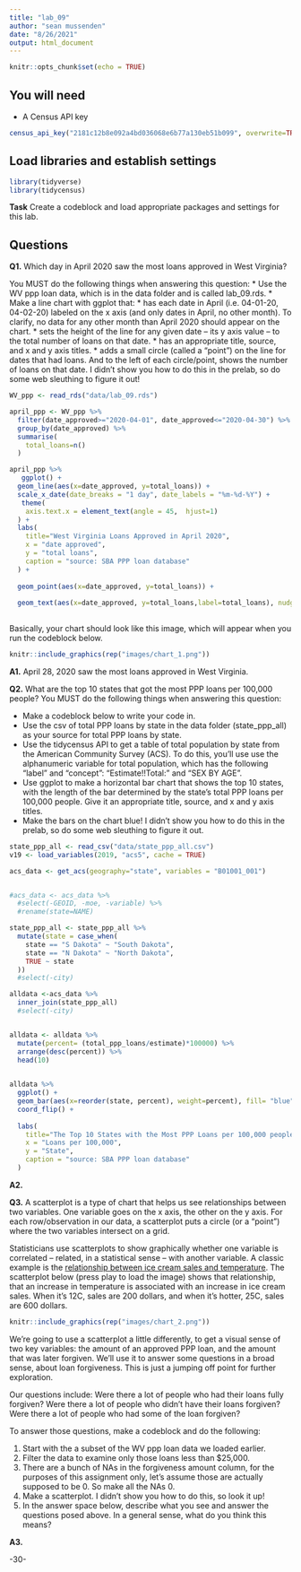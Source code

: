 ```yaml
---
title: "lab_09"
author: "sean mussenden"
date: "8/26/2021"
output: html_document
---
```


```r
knitr::opts_chunk$set(echo = TRUE)
```

## You will need

* A Census API key

```r
census_api_key("2181c12b8e092a4bd036068e6b77a130eb51b099", overwrite=TRUE)
```
## Load libraries and establish settings
```r
library(tidyverse)
library(tidycensus)

```
**Task** Create a codeblock and load appropriate packages and settings for this lab.

## Questions

**Q1.** Which day in April 2020 saw the most loans approved in West Virginia? 


You MUST do the following things when answering this question:
* Use the WV ppp loan data, which is in the data folder and is called lab_09.rds.
* Make a line chart with ggplot that:
  * has each date in April (i.e. 04-01-20, 04-02-20) labeled on the x axis (and only dates in April, no other month). To clarify, no data for any other month than April 2020 should appear on the chart. 
  * sets the height of the line for any given date -- its y axis value -- to the total number of loans on that date.
  * has an appropriate title, source, and x and y axis titles. 
  * adds a small circle (called a "point") on the line for dates that had loans. And to the left of each circle/point, shows the number of loans on that date.  I didn't show you how to do this in the prelab, so do some web sleuthing to figure it out! 
  
```r
WV_ppp <- read_rds("data/lab_09.rds")

april_ppp <- WV_ppp %>%
  filter(date_approved>="2020-04-01", date_approved<="2020-04-30") %>%
  group_by(date_approved) %>%
  summarise(
    total_loans=n()
  )

april_ppp %>%
   ggplot() + 
  geom_line(aes(x=date_approved, y=total_loans)) + 
  scale_x_date(date_breaks = "1 day", date_labels = "%m-%d-%Y") +
   theme(
    axis.text.x = element_text(angle = 45,  hjust=1)
  ) +
  labs(
    title="West Virginia Loans Approved in April 2020",
    x = "date approved",
    y = "total loans",
    caption = "source: SBA PPP loan database"
  ) +
  
  geom_point(aes(x=date_approved, y=total_loans)) +
  
  geom_text(aes(x=date_approved, y=total_loans,label=total_loans), nudge_x = -1, nudge_y = 0, check_overlap = )
  
```

Basically, your chart should look like this image, which will appear when you run the codeblock below. 

```r
knitr::include_graphics(rep("images/chart_1.png"))
```
**A1.** April 28, 2020 saw the most loans approved in West Virginia.

**Q2.** What are the top 10 states that got the most PPP loans per 100,000 people? You MUST do the following things when answering this question:

* Make a codeblock below to write your code in.
* Use the csv of total PPP loans by state in the data folder (state_ppp_all) as your source for total PPP loans by state.  
* Use the tidycensus API to get a table of total population by state from the American Community Survey (ACS). To do this, you'll use use the alphanumeric variable for total population, which has the following "label" and "concept": "Estimate!!Total:" and "SEX BY AGE".  
* Use ggplot to make a horizontal bar chart that shows the top 10 states, with the length of the bar determined by the state's total PPP loans per 100,000 people. Give it an appropriate title, source, and x and y axis titles. 
* Make the bars on the chart blue! I didn't show you how to do this in the prelab, so do some web sleuthing to figure it out.  
```r
state_ppp_all <- read_csv("data/state_ppp_all.csv")
v19 <- load_variables(2019, "acs5", cache = TRUE)

acs_data <- get_acs(geography="state", variables = "B01001_001")


#acs_data <- acs_data %>%
  #select(-GEOID, -moe, -variable) %>%
  #rename(state=NAME)

state_ppp_all <- state_ppp_all %>%
  mutate(state = case_when(
    state == "S Dakota" ~ "South Dakota",
    state == "N Dakota" ~ "North Dakota",
    TRUE ~ state
  ))
  #select(-city)

alldata <-acs_data %>%
  inner_join(state_ppp_all)
  #select(-city)


alldata <- alldata %>%
  mutate(percent= (total_ppp_loans/estimate)*100000) %>%
  arrange(desc(percent)) %>%
  head(10)
 

alldata %>%
  ggplot() +
  geom_bar(aes(x=reorder(state, percent), weight=percent), fill= "blue") +
  coord_flip() +
  
  labs(
    title="The Top 10 States with the Most PPP Loans per 100,000 people",
    x = "Loans per 100,000",
    y = "State",
    caption = "source: SBA PPP loan database"
  ) 
```

**A2.** 

**Q3.**  A scatterplot is a type of chart that helps us see relationships between two variables. One variable goes on the x axis, the other on the y axis.  For each row/observation in our data, a scatterplot puts a circle (or a "point") where the two variables intersect on a grid. 

Statisticians use scatterplots to show graphically whether one variable is correlated -- related, in a statistical sense -- with another variable.  A classic example is the [relationship between ice cream sales and temperature](https://www.mathsisfun.com/data/scatter-xy-plots.html).  The scatterplot below (press play to load the image) shows that relationship, that an increase in temperature is associated with an increase in ice cream sales. When it's 12C, sales are 200 dollars, and when it's hotter, 25C, sales are 600 dollars.

```r
knitr::include_graphics(rep("images/chart_2.png"))
```

We're going to use a scatterplot a little differently, to get a visual sense of two key variables: the amount of an approved PPP loan, and the amount that was later forgiven. We'll use it to answer some questions in a broad sense, about loan forgiveness.  This is just a jumping off point for further exploration. 

Our questions include: Were there a lot of people who had their loans fully forgiven?  Were there a lot of people who didn't have their loans forgiven? Were there a lot of people who had some of the loan forgiven? 

To answer those questions, make a codeblock and do the following:

1. Start with the a subset of the WV ppp loan data we loaded earlier.
2. Filter the data to examine only those loans less than $25,000.
3. There are a bunch of NAs in the forgiveness amount column, for the purposes of this assignment only, let's assume those are actually supposed to be 0. So make all the NAs 0. 
4. Make a scatterplot. I didn't show you how to do this, so look it up! 
5. In the answer space below, describe what you see and answer the questions posed above.  In a general sense, what do you think this means?  

**A3.**  


-30-
